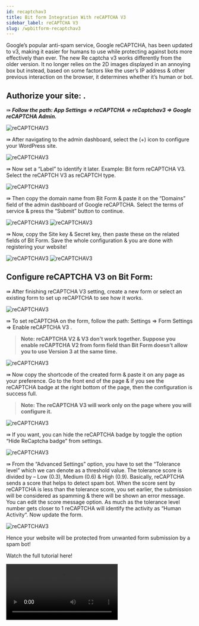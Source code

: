 ```yaml
---
id: recaptchav3
title: Bit form Integration With reCAPTCHA V3 
sidebar_label: reCAPTCHA V3 
slug: /wpbitform-recaptchav3
---
```


Google’s popular anti-spam service, Google reCAPTCHA, has been updated to v3, making it easier for humans to use while protecting against bots more effectively than ever. The new Re captcha v3 works differently from the older version. It no longer relies on the 2D images displayed in an annoying box but instead, based on some factors like the user’s IP address & other previous interaction on the browser, it determines whether it’s human or bot.

## Authorize your site: .
⇛ ***Follow the path: App Settings => reCAPTCHA => reCaptchav3 => Google reCAPTCHA Admin.***

<Image src="recaptchav3/App Settings-Bit Form" alt="reCAPTCHAV3" w="1020" h="350" />

⇛ After navigating to the admin dashboard, select the (+) icon to configure your WordPress site.

<Image src="recaptchav3/reCAPTCH Admin-Bit Form" alt="reCAPTCHAV3" w="1020" h="300" />

⇛ Now set a “Label” to identify it later. Example: Bit form reCAPTCHA V3. Select the reCAPTCH V3 as reCAPTCH type.

<Image src="recaptchav3/Register site1-Bit Form" alt="reCAPTCHAV3" w="1020" h="350" />

⇛ Then copy the domain name from Bit Form & paste it on the “Domains” field of the admin dashboard of Google reCAPTCHA. Select the terms of service & press the “Submit” button to continue.

<Image src="recaptchav3/Copy Domain URL-Bit Form" alt="reCAPTCHAV3" w="1020" h="350" />

<Image src="recaptchav3/Submit-Bit Form" alt="reCAPTCHAV3" w="1020" h="350" />

⇛ Now, copy the Site key & Secret key, then paste these on the related fields of Bit Form. Save the whole configuration & you are done with registering your website!

<Image src="recaptchav3/Copy Site&Secret key-Bit Form" alt="reCAPTCHAV3" w="1020" h="350" />

<Image src="recaptchav3/Paste key-Bit Form" alt="reCAPTCHAV3" w="1020" h="350" />

## Configure reCAPTCHA V3 on Bit Form:
⇛ After finishing reCAPTCHA V3 setting, create a new form or select an existing form to set up reCAPTCHA to see how it works.

<Image src="recaptchav3/Create Form-Bit Form" alt="reCAPTCHAV3" w="1020" h="350" />

⇛ To set reCAPTCHA on the form, follow the path: Settings => Form Settings => Enable reCAPTCHA V3 .

> **Note:  reCAPTCHA V2 & V3 don’t work together. Suppose you enable reCAPTCHA V2 from form field than Bit Form doesn’t allow you to use Version 3 at the same time.**

<Image src="recaptchav3/Form Settings" alt="reCAPTCHAV3" w="1020" h="350" />

⇛ Now copy the shortcode of the created form & paste it on any page as your preference. Go to the front end of the page & if you see the reCAPTCHA badge at the right bottom of the page, then the configuration is success full.

> **Note: The reCAPTCHA V3 will work only on the page where you will configure it.**

<Image src="recaptchav3/See reCAPTCHA badge-Bit Form" alt="reCAPTCHAV3" w="1020" h="350" />

⇛ If you want, you can hide the reCAPTCHA badge by toggle the option “Hide ReCaptcha badge” from settings.

<Image src="recaptchav3/Hide badge-Bit Form" alt="reCAPTCHAV3" w="1020" h="300" />

⇛ From the “Advanced Settings” option, you have to set the “Tolerance level” which we can denote as a threshold value. The tolerance score is divided by – Low (0.3), Medium (0.6) & High (0.9). Basically, reCAPTCHA sends a score that helps to detect spam bot. When the score sent by reCAPTCHA is less than the tolerance score, you set earlier, the submission will be considered as spamming & there will be shown an error message. You can edit the score message option. As much as the tolerance level number gets closer to 1 reCAPTCHA will identify the activity as “Human Activity“. Now update the form.

<Image src="recaptchav3/Advanced Settings" alt="reCAPTCHAV3" w="1020" h="350" />

Hence your website will be protected from unwanted form submission by a spam bot!

Watch the full tutorial here!

<Video youtube src="zS8QXxy6U-g" />